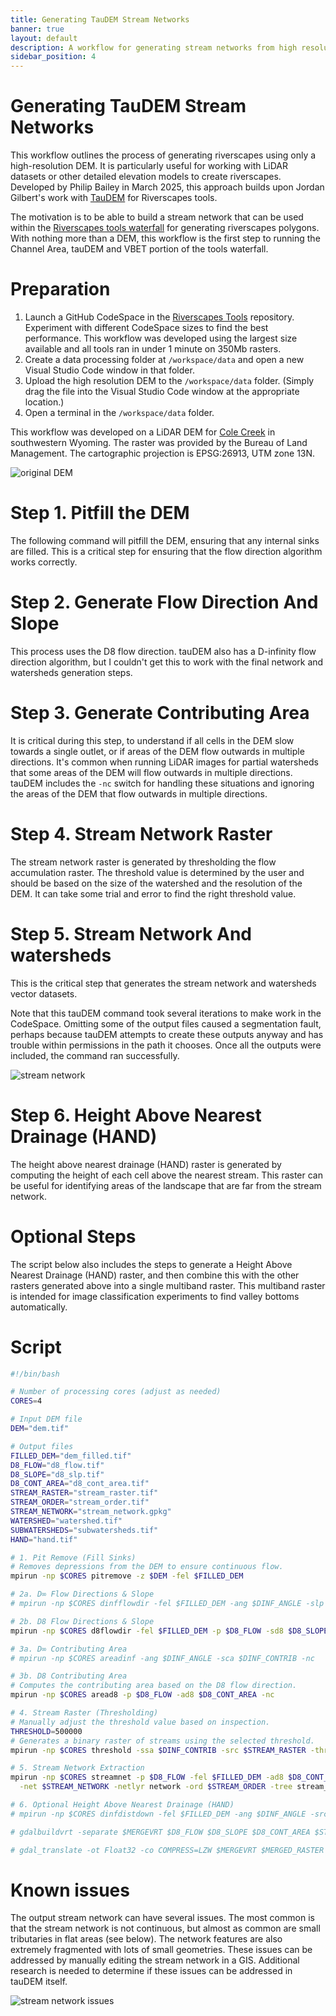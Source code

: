 ```yaml
---
title: Generating TauDEM Stream Networks 
banner: true
layout: default
description: A workflow for generating stream networks from high resolution digital elevation models.
sidebar_position: 4
---
```


# Generating TauDEM Stream Networks

This workflow outlines the process of generating riverscapes using only a high-resolution DEM. It is particularly useful for working with LiDAR datasets or other detailed elevation models to create riverscapes. Developed by Philip Bailey in March 2025, this approach builds upon Jordan Gilbert's work with [TauDEM](https://hydrology.usu.edu/taudem/taudem5/) for Riverscapes tools.

The motivation is to be able to build a stream network that can be used within the [Riverscapes tools waterfall](https://tools.riverscapes.net/#the-waterfall) for generating riverscapes polygons. With nothing more than a DEM, this workflow is the first step to running the Channel Area, tauDEM and VBET portion of the tools waterfall.

# Preparation

1. Launch a GitHub CodeSpace in the [Riverscapes Tools](https://github.com/Riverscapes/riverscapes-tools) repository. Experiment with different CodeSpace sizes to find the best performance. This workflow was developed using the largest size available and all tools ran in under 1 minute on 350Mb rasters.
1. Create a data processing folder at `/workspace/data` and open a new Visual Studio Code window in that folder.
1. Upload the high resolution DEM to the `/workspace/data` folder. (Simply drag the file into the Visual Studio Code window at the appropriate location.)
1. Open a terminal in the `/workspace/data` folder.

This workflow was developed on a LiDAR DEM for [Cole Creek](https://www.google.com/maps/place/41%C2%B018'36.0%22N+109%C2%B043'48.0%22W/@41.2878846,-109.8572072,11z/data=!4m4!3m3!8m2!3d41.31!4d-109.73!5m1!1e3?entry=ttu&g_ep=EgoyMDI1MDMxNi4wIKXMDSoASAFQAw%3D%3D) in southwestern Wyoming. The raster was provided by the Bureau of Land Management. The cartographic projection is EPSG:26913, UTM zone 13N.

![original DEM](/img/tauDEM/cole_creek_dem.png)

# Step 1. Pitfill the DEM

The following command will pitfill the DEM, ensuring that any internal sinks are filled. This is a critical step for ensuring that the flow direction algorithm works correctly.

# Step 2. Generate Flow Direction And Slope

This process uses the D8 flow direction. tauDEM also has a D-infinity flow direction algorithm, but I couldn't get this to work with the final network and watersheds generation steps.

# Step 3. Generate Contributing Area

It is critical during this step, to understand if all cells in the DEM slow towards a single outlet, or if areas of the DEM flow outwards in multiple directions. It's common when running LiDAR images for partial watersheds that some areas of the DEM will flow outwards in multiple directions. tauDEM includes the `-nc` switch for handling these situations and ignoring the areas of the DEM that flow outwards in multiple directions.

# Step 4. Stream Network Raster

The stream network raster is generated by thresholding the flow accumulation raster. The threshold value is determined by the user and should be based on the size of the watershed and the resolution of the DEM. It can take some trial and error to find the right threshold value.

# Step 5. Stream Network And watersheds

This is the critical step that generates the stream network and watersheds vector datasets. 

Note that this tauDEM command took several iterations to make work in the CodeSpace. Omitting some of the output files caused a segmentation fault, perhaps because tauDEM attempts to create these outputs anyway and has trouble within permissions in the path it chooses. Once all the outputs were included, the command ran successfully.

![stream network](/img/tauDEM/cole_creek_network.png)

# Step 6. Height Above Nearest Drainage (HAND)

The height above nearest drainage (HAND) raster is generated by computing the height of each cell above the nearest stream. This raster can be useful for identifying areas of the landscape that are far from the stream network.

# Optional Steps

The script below also includes the steps to generate a Height Above Nearest Drainage (HAND) raster, and then combine this with the other rasters generated above into a single multiband raster. This multiband raster is intended for image classification experiments to find valley bottoms automatically.

# Script

```bash
#!/bin/bash

# Number of processing cores (adjust as needed)
CORES=4

# Input DEM file
DEM="dem.tif"

# Output files
FILLED_DEM="dem_filled.tif"
D8_FLOW="d8_flow.tif"
D8_SLOPE="d8_slp.tif"
D8_CONT_AREA="d8_cont_area.tif"
STREAM_RASTER="stream_raster.tif"
STREAM_ORDER="stream_order.tif"
STREAM_NETWORK="stream_network.gpkg"
WATERSHED="watershed.tif"
SUBWATERSHEDS="subwatersheds.tif"
HAND="hand.tif"

# 1. Pit Remove (Fill Sinks)
# Removes depressions from the DEM to ensure continuous flow.
mpirun -np $CORES pitremove -z $DEM -fel $FILLED_DEM

# 2a. D∞ Flow Directions & Slope
# mpirun -np $CORES dinfflowdir -fel $FILLED_DEM -ang $DINF_ANGLE -slp $DINF_SLOPE

# 2b. D8 Flow Directions & Slope
mpirun -np $CORES d8flowdir -fel $FILLED_DEM -p $D8_FLOW -sd8 $D8_SLOPE

# 3a. D∞ Contributing Area
# mpirun -np $CORES areadinf -ang $DINF_ANGLE -sca $DINF_CONTRIB -nc

# 3b. D8 Contributing Area
# Computes the contributing area based on the D8 flow direction.
mpirun -np $CORES aread8 -p $D8_FLOW -ad8 $D8_CONT_AREA -nc

# 4. Stream Raster (Thresholding)
# Manually adjust the threshold value based on inspection.
THRESHOLD=500000
# Generates a binary raster of streams using the selected threshold.
mpirun -np $CORES threshold -ssa $DINF_CONTRIB -src $STREAM_RASTER -thresh $THRESHOLD

# 5. Stream Network Extraction
mpirun -np $CORES streamnet -p $D8_FLOW -fel $FILLED_DEM -ad8 $D8_CONT_AREA -src $STREAM_RASTER \
  -net $STREAM_NETWORK -netlyr network -ord $STREAM_ORDER -tree stream_tree.dat -coord stream_coord.dat -w $SUBWATERSHEDS

# 6. Optional Height Above Nearest Drainage (HAND)
# mpirun -np $CORES dinfdistdown -fel $FILLED_DEM -ang $DINF_ANGLE -src $STREAM_RASTER -dd $HAND -m ave v

# gdalbuildvrt -separate $MERGEVRT $D8_FLOW $D8_SLOPE $D8_CONT_AREA $STREAM_RASTER $STREAM_ORDER $HAND

# gdal_translate -ot Float32 -co COMPRESS=LZW $MERGEVRT $MERGED_RASTER
```

# Known issues

The output stream network can have several issues. The most common is that the stream network is not continuous, but almost as common are small tributaries in flat areas (see below). The network features are also extremely fragmented with lots of small geometries. These issues can be addressed by manually editing the stream network in a GIS. Additional research is needed to determine if these issues can be addressed in tauDEM itself.

![stream network issues](/img/tauDEM/cole_creek_network_problems.png)